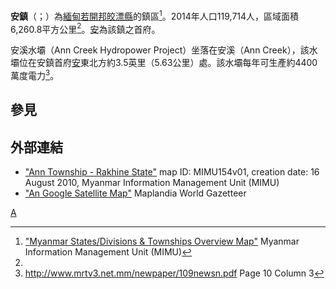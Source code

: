 {{Infobox settlement
|name = 安鎮
|native_name = {{lang|my|အမ်းမြို့နယ်}}
|settlement_type = [[皎漂縣|皎漂縣]]鎮區
|image_skyline = 
|image_map = 
|mapsize = 150px
|map_caption = 
|pushpin_label_position = bottom
|pushpin_map = Burma
|pushpin_map_caption = 安鎮在緬甸的位置
|seat = [[安_(若開邦)|安]]
|seat_type = 首府
|subdivision_type = 國家
|subdivision_name = {{flag|Burma}}
|subdivision_type1 = [[缅甸行政区划|省]]
|subdivision_name1 = [[若開邦|若開邦]]
|subdivision_type2 = [[縣_(緬甸)|縣]]
|subdivision_name2 = [[皎漂縣|皎漂縣]]
|area_total_km2 = 6,260.8
|population_footnotes =<ref name="citypopulation">[http://www.citypopulation.de/php/myanmar-admin.php MYANMAR: Administrative Division]. Citypopulation. 2015-12-09</ref>
|population = 119,714
|population_as_of = 2014
|population_density_km2 = 19.12
|coordinates_display = inline,title
|coordinates_region = MM
|latNS = N
|latd = 19
|latm = 51
|lats = 00
|longEW = E
|longd = 94
|longm = 00
|longs = 00
|elevation_ft = 
|elevation_m = 
|timezone = [[Myanmar_Standard_Time|MST]]
|utc_offset = +6:30
|website =
}}

'''安鎮'''（{{lang-my|အမ်းမြို့နယ်}}；{{lang-en|Ann Township}}）為[[緬甸|緬甸]][[若開邦|若開邦]][[皎漂縣|皎漂縣]]的鎮區<ref name="MIMU001">[http://www.burmalibrary.org/docs6/MIMU001_A3_SD%20&%20Township%20Overview.pdf "Myanmar States/Divisions & Townships Overview Map"] {{Wayback|url=http://www.burmalibrary.org/docs6/MIMU001_A3_SD%20%26%20Township%20Overview.pdf |date=20101203160828 }} Myanmar Information Management Unit (MIMU)</ref>。2014年人口119,714人，區域面積6,260.8平方公里<ref name=citypopulation/>。[[安_(若開邦)|安]]為該鎮之首府。

安溪水壩（Ann Creek Hydropower Project）坐落在安溪（Ann Creek），該水壩位在安鎮首府[[安_(若開邦)|安]]東北方約3.5英里（5.63公里）處。該水壩每年可生產約4400萬度電力<ref>http://www.mrtv3.net.mm/newpaper/109newsn.pdf{{dead link|date=2017年12月 |bot=InternetArchiveBot |fix-attempted=yes }} Page 10 Column 3</ref>。

==參見==
{{Reflist}}

==外部連結==
* [http://www.themimu.info/MapsInfo/Rakhine/MIMU154v01_100816_Ann%20Ts-Rakhine%20State_A1.pdf "Ann Township - Rakhine State"]{{dead link|date=2017年12月 |bot=InternetArchiveBot |fix-attempted=yes }} map ID: MIMU154v01, creation date: 16 August 2010, Myanmar Information Management Unit (MIMU)
* [http://www.maplandia.com/burma/arakan-rakhine/an/ "An Google Satellite Map"]{{Wayback|url=http://www.maplandia.com/burma/arakan-rakhine/an/ |date=20160304094223 }} Maplandia World Gazetteer

{{若開邦行政區劃|state=collapsed}}

[[Category:若開邦鎮區|A]]

{{Burma-geo-stub}}